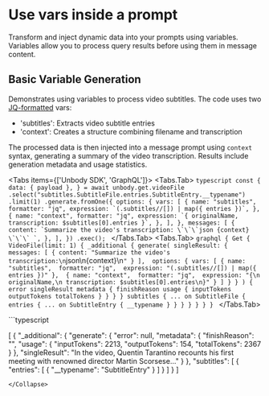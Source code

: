 
# Use vars inside a prompt

Transform and inject dynamic data into your prompts using variables. Variables allow you to process query results before using them in message content.

## Basic Variable Generation
Demonstrates using variables to process video subtitles. The code uses two [JQ-formatted](https://jqlang.github.io/jq/) vars:
- 'subtitles': Extracts video subtitle entries
- 'context': Creates a structure combining filename and transcription

The processed data is then injected into a message prompt using `context` syntax, generating a summary of the video transcription. Results include generation metadata and usage statistics.

<Tabs items={['Unbody SDK', 'GraphQL']}>
  <Tabs.Tab>
    ```typescript
    const {
      data: { payload },
    } = await unbody.get.videoFile
          .select("subtitles.SubtitleFile.entries.SubtitleEntry.__typename")
          .limit(1)
          .generate.fromOne({
              options: {
                  vars: [
                      {
                          name: "subtitles",
                          formatter: "jq",
                          expression: `(.subtitles//[]) | map({ entries })`,
                      },
                      {
                          name: "context",
                          formatter: "jq",
                          expression: `{
                              originalName,
                              transcription: $subtitles[0].entries
                          }`,
                      },
                  ],
              },
              messages: [
                  {
                      content: `Summarize the video's transcription:
                          \`\`\`json
                          {context}
                          \`\`\`
                      `,
                  },
              ],
          })
          .exec();
    ```
  </Tabs.Tab>
  <Tabs.Tab>
    ```graphql
    {
      Get {
        VideoFile(limit: 1) {
          _additional {
            generate(
              singleResult: {
                messages: [
                  {
                    content: "Summarize the video's transcription:\n```json\n{context}\n```"
                  }
                ], 
                options: {
                  vars: [
                    {
                      name: "subtitles", 
                      formatter: "jq", 
                      expression: "(.subtitles//[]) | map({ entries })"
                    }, 
                    {
                      name: "context", 
                      formatter: "jq", 
                      expression: "{\n originalName,\n transcription: $subtitles[0].entries\n}"
                    }
                  ]
                }
              }
            ) {
              error
              singleResult
              metadata {
                finishReason
                usage {
                  inputTokens
                  outputTokens
                  totalTokens
                }
              }
            }
          }
          subtitles {
            ... on SubtitleFile {
              entries {
                ... on SubtitleEntry {
                  __typename
                }
              }
            }
          }
        }
      }
    }
    ```
  </Tabs.Tab>
</Tabs>

<Collapse title="Response">
```typescript

[
    {
        "_additional": {
            "generate": {
                "error": null,
                "metadata": {
                    "finishReason": "",
                    "usage": {
                        "inputTokens": 2213,
                        "outputTokens": 154,
                        "totalTokens": 2367
                    }
                },
                "singleResult": "In the video, Quentin Tarantino recounts his first meeting with renowned director Martin Scorsese..."
            }
        },
        "subtitles": [
            {
                "entries": [
                    {
                        "__typename": "SubtitleEntry"
                    }
                ]
            }
        ]
    }
]
```
</Collapse>

